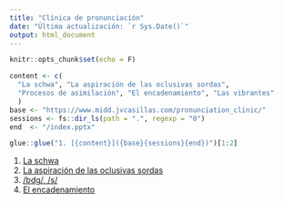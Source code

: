 ```yaml
---
title: "Clínica de pronunciación"
date: "Última actualización: `r Sys.Date()`"
output: html_document
---
```


```r
knitr::opts_chunk$set(echo = F)
```

```r
content <- c(
  "La schwa", "La aspiración de las oclusivas sordas", 
  "Procesos de asimilación", "El encadenamiento", "Las vibrantes"
  )
base <- "https://www.midd.jvcasillas.com/pronunciation_clinic/"
sessions <- fs::dir_ls(path = ".", regexp = "0")
end  <- "/index.pptx"

glue::glue("1. [{content}]({base}{sessions}{end})")[1:2]
```


1. [La schwa](https://www.midd.jvcasillas.com/pronunciation_clinic/01/index.pptx)
1. [La aspiración de las oclusivas sordas](https://www.midd.jvcasillas.com/pronunciation_clinic/02/index.html)
1. [/bdg/, /s/](https://www.midd.jvcasillas.com/pronunciation_clinic/03/index.html)
1. [El encadenamiento](https://www.midd.jvcasillas.com/pronunciation_clinic/04/index.pptx)
